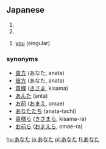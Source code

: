 == Japanese ==                             
{{furigana|anata}}
# {{japdef|貴方|[[you]] (singular)}}
# {{japdef|彼方|[[you]] (singular)}}
{{japnoun2|anata}}
# [[you]] (singular)

===synonyms===
* [[貴方]] (あなた, anata)
* [[彼方]] (あなた, anata)
* [[貴様]] ([[きさま]], kisama)
* [[あんた]] (anta)
* [[お前]] ([[おまえ]], omae)
* [[あなたたち]] (anata-tachi)
* [[貴様ら]] ([[きさまら]], kisama-ra)
* [[お前ら]] ([[おまえら]], omae-ra)

[[hu:あなた]]
[[ja:あなた]]
[[pl:あなた]]
[[fi:あなた]]